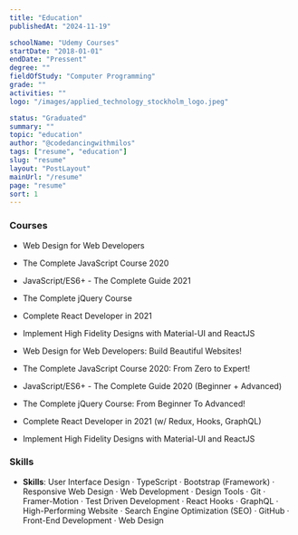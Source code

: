 ```yaml
---
title: "Education"
publishedAt: "2024-11-19"

schoolName: "Udemy Courses"
startDate: "2018-01-01"
endDate: "Pressent"
degree: ""
fieldOfStudy: "Computer Programming"
grade: ""
activities: ""
logo: "/images/applied_technology_stockholm_logo.jpeg"

status: "Graduated"
summary: ""
topic: "education"
author: "@codedancingwithmilos"
tags: ["resume", "education"]
slug: "resume"
layout: "PostLayout"
mainUrl: "/resume"
page: "resume"
sort: 1
---
```


### Courses
* Web Design for Web Developers
* The Complete JavaScript Course 2020
* JavaScript/ES6+ - The Complete Guide 2021
* The Complete jQuery Course
* Complete React Developer in 2021
* Implement High Fidelity Designs with Material-UI and ReactJS

* Web Design for Web Developers: Build Beautiful Websites!
* The Complete JavaScript Course 2020: From Zero to Expert!
* JavaScript/ES6+ - The Complete Guide 2020 (Beginner + Advanced)
* The Complete jQuery Course: From Beginner To Advanced!
* Complete React Developer in 2021 (w/ Redux, Hooks, GraphQL)
* Implement High Fidelity Designs with Material-UI and ReactJS

### Skills

- **Skills**: User Interface Design · TypeScript · Bootstrap (Framework) · Responsive Web Design · Web Development · Design Tools · Git · Framer-Motion · Test Driven Development · React Hooks · GraphQL · High-Performing Website · Search Engine Optimization (SEO) · GitHub · Front-End Development · Web Design